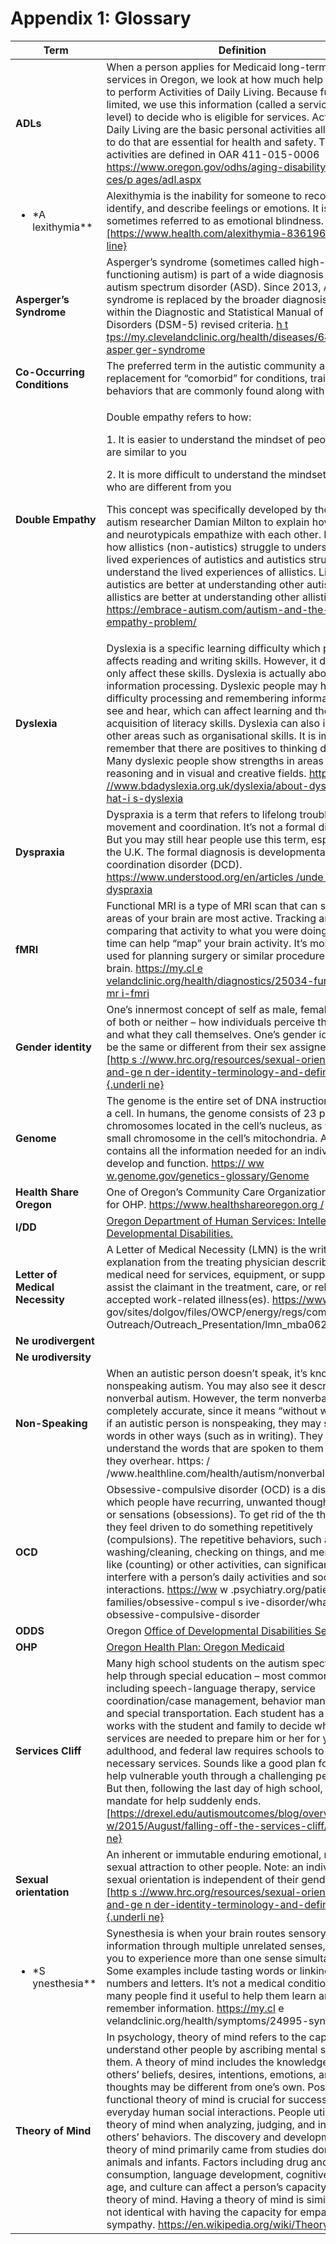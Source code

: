 # Appendix 1: Glossary {#appendix-1-glossary}

+---------------------------------+------------------------------------------------------------------------------------------------------------------------------------------------------------------------------------------------------------------------------------------------------------------------------------------------------------------------------------------------------------------------------------------------------------------------------------------------------------------------------------------------------------------------------------------------------------------------------------------------------------------------------------------------------------------------------------------------------------------------------------------------------------------------------------------------------------------------------------------------------------------------------------------------------+
| **Term**                        | **Definition**                                                                                                                                                                                                                                                                                                                                                                                                                                                                                                                                                                                                                                                                                                                                                                                                                                                                                       |
+=================================+======================================================================================================================================================================================================================================================================================================================================================================================================================================================================================================================================================================================================================================================================================================================================================================================================================================================================================================+
| **ADLs**                        | When a person applies for Medicaid long-term care services in Oregon, we look at how much help they need to perform Activities of Daily Living. Because funding is limited, we use this information (called a service priority level) to decide who is eligible for services. Activities of Daily Living are the basic personal activities all of us need to do that are essential for health and safety. These activities are defined in OAR 411-015-0006 [[https://www.oregon.gov/odhs/aging-disability-servi ces/p ages/adl.aspx]{.underline}](https://www.oregon%20.%20gov/odhs/aging-disability-services/pages/adl.aspx)                                                                                                                                                                                                                                                                        |
+---------------------------------+------------------------------------------------------------------------------------------------------------------------------------------------------------------------------------------------------------------------------------------------------------------------------------------------------------------------------------------------------------------------------------------------------------------------------------------------------------------------------------------------------------------------------------------------------------------------------------------------------------------------------------------------------------------------------------------------------------------------------------------------------------------------------------------------------------------------------------------------------------------------------------------------------+
| -   \*A lexithymia\*\*          | Alexithymia is the inability for someone to recognize, identify, and describe feelings or emotions. It is sometimes referred to as emotional blindness. [\[https://www.health.com/alexithymia-8361963\]{.unde r line}](https://www.health.com/alexithymia-8361963)                                                                                                                                                                                                                                                                                                                                                                                                                                                                                                                                                                                                                                   |
+---------------------------------+------------------------------------------------------------------------------------------------------------------------------------------------------------------------------------------------------------------------------------------------------------------------------------------------------------------------------------------------------------------------------------------------------------------------------------------------------------------------------------------------------------------------------------------------------------------------------------------------------------------------------------------------------------------------------------------------------------------------------------------------------------------------------------------------------------------------------------------------------------------------------------------------------+
| **Asperger's Syndrome**         | Asperger's syndrome (sometimes called high-functioning autism) is part of a wide diagnosis called autism spectrum disorder (ASD). Since 2013, Asperger's syndrome is replaced by the broader diagnosis of ASD within the Diagnostic and Statistical Manual of Mental Disorders (DSM-5) revised criteria. [[h t tps://my.clevelandclinic.org/health/diseases/6436- asper ger-syndrome]{.underline}](https://my.clevelan%20d%20clinic.org/health/diseases/6436-asperger-syndrome)                                                                                                                                                                                                                                                                                                                                                                                                                      |
+---------------------------------+------------------------------------------------------------------------------------------------------------------------------------------------------------------------------------------------------------------------------------------------------------------------------------------------------------------------------------------------------------------------------------------------------------------------------------------------------------------------------------------------------------------------------------------------------------------------------------------------------------------------------------------------------------------------------------------------------------------------------------------------------------------------------------------------------------------------------------------------------------------------------------------------------+
| **Co-Occurring Conditions**     | The preferred term in the autistic community as a replacement for "comorbid" for conditions, traits, and behaviors that are commonly found along with autism.                                                                                                                                                                                                                                                                                                                                                                                                                                                                                                                                                                                                                                                                                                                                        |
+---------------------------------+------------------------------------------------------------------------------------------------------------------------------------------------------------------------------------------------------------------------------------------------------------------------------------------------------------------------------------------------------------------------------------------------------------------------------------------------------------------------------------------------------------------------------------------------------------------------------------------------------------------------------------------------------------------------------------------------------------------------------------------------------------------------------------------------------------------------------------------------------------------------------------------------------+
| **Double Empathy**              | Double empathy refers to how:                                                                                                                                                                                                                                                                                                                                                                                                                                                                                                                                                                                                                                                                                                                                                                                                                                                                        |
|                                 |                                                                                                                                                                                                                                                                                                                                                                                                                                                                                                                                                                                                                                                                                                                                                                                                                                                                                                      |
|                                 | 1\. It is easier to understand the mindset of people who are similar to you                                                                                                                                                                                                                                                                                                                                                                                                                                                                                                                                                                                                                                                                                                                                                                                                                          |
|                                 |                                                                                                                                                                                                                                                                                                                                                                                                                                                                                                                                                                                                                                                                                                                                                                                                                                                                                                      |
|                                 | 2\. It is more difficult to understand the mindset of those who are different from you                                                                                                                                                                                                                                                                                                                                                                                                                                                                                                                                                                                                                                                                                                                                                                                                               |
|                                 |                                                                                                                                                                                                                                                                                                                                                                                                                                                                                                                                                                                                                                                                                                                                                                                                                                                                                                      |
|                                 | This concept was specifically developed by the autistic autism researcher Damian Milton to explain how autistics and neurotypicals empathize with each other. It explains how allistics (non-autistics) struggle to understand the lived experiences of autistics and autistics struggle to understand the lived experiences of allistics. Likewise, autistics are better at understanding other autistics and allistics are better at understanding other allistics. [[https://embrace-autism.com/autism-and-the-do uble- empathy-problem/]{.underline}](https://embrace%20-%20autism.com/autism-and-the-double-empathy-problem/)                                                                                                                                                                                                                                                                   |
+---------------------------------+------------------------------------------------------------------------------------------------------------------------------------------------------------------------------------------------------------------------------------------------------------------------------------------------------------------------------------------------------------------------------------------------------------------------------------------------------------------------------------------------------------------------------------------------------------------------------------------------------------------------------------------------------------------------------------------------------------------------------------------------------------------------------------------------------------------------------------------------------------------------------------------------------+
| **Dyslexia**                    | Dyslexia is a specific learning difficulty which primarily affects reading and writing skills. However, it does not only affect these skills. Dyslexia is actually about information processing. Dyslexic people may have difficulty processing and remembering information they see and hear, which can affect learning and the acquisition of literacy skills. Dyslexia can also impact on other areas such as organisational skills. It is important to remember that there are positives to thinking differently. Many dyslexic people show strengths in areas such as reasoning and in visual and creative fields. [[https : //www.bdadyslexia.org.uk/dyslexia/about-dyslexia/w hat-i s-dyslexia]{.underline}](https://www.bdadyslex%20i%20a.org.uk/dyslexia/about-dyslexia/what-is-dyslexia)                                                                                                   |
+---------------------------------+------------------------------------------------------------------------------------------------------------------------------------------------------------------------------------------------------------------------------------------------------------------------------------------------------------------------------------------------------------------------------------------------------------------------------------------------------------------------------------------------------------------------------------------------------------------------------------------------------------------------------------------------------------------------------------------------------------------------------------------------------------------------------------------------------------------------------------------------------------------------------------------------------+
| **Dyspraxia**                   | Dyspraxia is a term that refers to lifelong trouble with movement and coordination. It's not a formal diagnosis. But you may still hear people use this term, especially in the U.K. The formal diagnosis is developmental coordination disorder (DCD). [[https://www.understood.org/en/articles /unde rstanding-dyspraxia]{.underline}](https://www.%20u%20nderstood.org/en/articles/understanding-dyspraxia)                                                                                                                                                                                                                                                                                                                                                                                                                                                                                       |
+---------------------------------+------------------------------------------------------------------------------------------------------------------------------------------------------------------------------------------------------------------------------------------------------------------------------------------------------------------------------------------------------------------------------------------------------------------------------------------------------------------------------------------------------------------------------------------------------------------------------------------------------------------------------------------------------------------------------------------------------------------------------------------------------------------------------------------------------------------------------------------------------------------------------------------------------+
| **fMRI**                        | Functional MRI is a type of MRI scan that can show which areas of your brain are most active. Tracking and comparing that activity to what you were doing at the time can help "map" your brain activity. It's most often used for planning surgery or similar procedures in the brain. [[https://my.cl e velandclinic.org/health/diagnostics/25034-function al-mr i-fmri]{.underline}](https://my.clevelandclini%20c%20.org/health/diagnostics/25034-functional-mri-fmri)                                                                                                                                                                                                                                                                                                                                                                                                                           |
+---------------------------------+------------------------------------------------------------------------------------------------------------------------------------------------------------------------------------------------------------------------------------------------------------------------------------------------------------------------------------------------------------------------------------------------------------------------------------------------------------------------------------------------------------------------------------------------------------------------------------------------------------------------------------------------------------------------------------------------------------------------------------------------------------------------------------------------------------------------------------------------------------------------------------------------------+
| **Gender identity**             | One's innermost concept of self as male, female, a blend of both or neither -- how individuals perceive themselves and what they call themselves. One's gender identity can be the same or different from their sex assigned at birth. [\[http s ://www.hrc.org/resources/sexual-orientation-and-ge n der-identity-terminology-and-definitions\]{.underli ne}](https://www.hrc.org/resources/sexual-orientati%20o%20n-and-gender-identity-terminology-and-definitions)                                                                                                                                                                                                                                                                                                                                                                                                                               |
+---------------------------------+------------------------------------------------------------------------------------------------------------------------------------------------------------------------------------------------------------------------------------------------------------------------------------------------------------------------------------------------------------------------------------------------------------------------------------------------------------------------------------------------------------------------------------------------------------------------------------------------------------------------------------------------------------------------------------------------------------------------------------------------------------------------------------------------------------------------------------------------------------------------------------------------------+
| **Genome**                      | The genome is the entire set of DNA instructions found in a cell. In humans, the genome consists of 23 pairs of chromosomes located in the cell's nucleus, as well as a small chromosome in the cell's mitochondria. A genome contains all the information needed for an individual to develop and function. [[https:// ww w.genome.gov/genetics-glossary/Genome]{.underline}](https://www.genome.gov/genetics-glossary/Genome)                                                                                                                                                                                                                                                                                                                                                                                                                                                                      |
+---------------------------------+------------------------------------------------------------------------------------------------------------------------------------------------------------------------------------------------------------------------------------------------------------------------------------------------------------------------------------------------------------------------------------------------------------------------------------------------------------------------------------------------------------------------------------------------------------------------------------------------------------------------------------------------------------------------------------------------------------------------------------------------------------------------------------------------------------------------------------------------------------------------------------------------------+
| **Health Share Oregon**         | One of Oregon's Community Care Organizations (CCO) for OHP. [[https://www.healthshareoregon.org /]{.underline}](https://www.healthshareoregon.org/)                                                                                                                                                                                                                                                                                                                                                                                                                                                                                                                                                                                                                                                                                                                                                  |
+---------------------------------+------------------------------------------------------------------------------------------------------------------------------------------------------------------------------------------------------------------------------------------------------------------------------------------------------------------------------------------------------------------------------------------------------------------------------------------------------------------------------------------------------------------------------------------------------------------------------------------------------------------------------------------------------------------------------------------------------------------------------------------------------------------------------------------------------------------------------------------------------------------------------------------------------+
| **I/DD**                        | [[Oregon Department of Human Services: Intellectual and Developmental Disabilities.]{.underline}](h%20ttps://www.oregon.gov/odhs/idd/pages/default.aspx)                                                                                                                                                                                                                                                                                                                                                                                                                                                                                                                                                                                                                                                                                                                                             |
+---------------------------------+------------------------------------------------------------------------------------------------------------------------------------------------------------------------------------------------------------------------------------------------------------------------------------------------------------------------------------------------------------------------------------------------------------------------------------------------------------------------------------------------------------------------------------------------------------------------------------------------------------------------------------------------------------------------------------------------------------------------------------------------------------------------------------------------------------------------------------------------------------------------------------------------------+
| **Letter of Medical Necessity** | A Letter of Medical Necessity (LMN) is the written explanation from the treating physician describing the medical need for services, equipment, or supplies to assist the claimant in the treatment, care, or relief of their accepted work-related illness(es). <https://www.dol> . gov/sites/dolgov/files/OWCP/energy/regs/compliance / Outreach/Outreach_Presentation/lmn_mba06222022.pdf                                                                                                                                                                                                                                                                                                                                                                                                                                                                                                         |
+---------------------------------+------------------------------------------------------------------------------------------------------------------------------------------------------------------------------------------------------------------------------------------------------------------------------------------------------------------------------------------------------------------------------------------------------------------------------------------------------------------------------------------------------------------------------------------------------------------------------------------------------------------------------------------------------------------------------------------------------------------------------------------------------------------------------------------------------------------------------------------------------------------------------------------------------+
| **Ne urodivergent**             |                                                                                                                                                                                                                                                                                                                                                                                                                                                                                                                                                                                                                                                                                                                                                                                                                                                                                                      |
+---------------------------------+------------------------------------------------------------------------------------------------------------------------------------------------------------------------------------------------------------------------------------------------------------------------------------------------------------------------------------------------------------------------------------------------------------------------------------------------------------------------------------------------------------------------------------------------------------------------------------------------------------------------------------------------------------------------------------------------------------------------------------------------------------------------------------------------------------------------------------------------------------------------------------------------------+
| **Ne urodiversity**             |                                                                                                                                                                                                                                                                                                                                                                                                                                                                                                                                                                                                                                                                                                                                                                                                                                                                                                      |
+---------------------------------+------------------------------------------------------------------------------------------------------------------------------------------------------------------------------------------------------------------------------------------------------------------------------------------------------------------------------------------------------------------------------------------------------------------------------------------------------------------------------------------------------------------------------------------------------------------------------------------------------------------------------------------------------------------------------------------------------------------------------------------------------------------------------------------------------------------------------------------------------------------------------------------------------+
| **Non-Speaking**                | When an autistic person doesn't speak, it's known as nonspeaking autism. You may also see it described as nonverbal autism. However, the term nonverbal isn't completely accurate, since it means "without words. Even if an autistic person is nonspeaking, they may still use words in other ways (such as in writing). They may also understand the words that are spoken to them or that they overhear. https: / /www.healthline.com/health/autism/nonverbal-autism                                                                                                                                                                                                                                                                                                                                                                                                                              |
+---------------------------------+------------------------------------------------------------------------------------------------------------------------------------------------------------------------------------------------------------------------------------------------------------------------------------------------------------------------------------------------------------------------------------------------------------------------------------------------------------------------------------------------------------------------------------------------------------------------------------------------------------------------------------------------------------------------------------------------------------------------------------------------------------------------------------------------------------------------------------------------------------------------------------------------------+
| **OCD**                         | Obsessive-compulsive disorder (OCD) is a disorder in which people have recurring, unwanted thoughts, ideas or sensations (obsessions). To get rid of the thoughts, they feel driven to do something repetitively (compulsions). The repetitive behaviors, such as hand washing/cleaning, checking on things, and mental acts like (counting) or other activities, can significantly interfere with a person's daily activities and social interactions. <https://ww> w .psychiatry.org/patients-families/obsessive-compul s ive-disorder/what-is-obsessive-compulsive-disorder                                                                                                                                                                                                                                                                                                                       |
+---------------------------------+------------------------------------------------------------------------------------------------------------------------------------------------------------------------------------------------------------------------------------------------------------------------------------------------------------------------------------------------------------------------------------------------------------------------------------------------------------------------------------------------------------------------------------------------------------------------------------------------------------------------------------------------------------------------------------------------------------------------------------------------------------------------------------------------------------------------------------------------------------------------------------------------------+
| **ODDS**                        | Oregon [[Office of Developmental Disabilities Services]{.underline}](https://ww%20w%20.oregon.gov/odhs/agency/pages/odds.aspx?jump=true)                                                                                                                                                                                                                                                                                                                                                                                                                                                                                                                                                                                                                                                                                                                                                             |
+---------------------------------+------------------------------------------------------------------------------------------------------------------------------------------------------------------------------------------------------------------------------------------------------------------------------------------------------------------------------------------------------------------------------------------------------------------------------------------------------------------------------------------------------------------------------------------------------------------------------------------------------------------------------------------------------------------------------------------------------------------------------------------------------------------------------------------------------------------------------------------------------------------------------------------------------+
| **OHP**                         | [[Oregon Health Plan: Oregon Medicaid]{.underline}](h%20t%20tps://www.oregon.gov/oha/hsd/ohp/pages/index.aspx)                                                                                                                                                                                                                                                                                                                                                                                                                                                                                                                                                                                                                                                                                                                                                                                       |
+---------------------------------+------------------------------------------------------------------------------------------------------------------------------------------------------------------------------------------------------------------------------------------------------------------------------------------------------------------------------------------------------------------------------------------------------------------------------------------------------------------------------------------------------------------------------------------------------------------------------------------------------------------------------------------------------------------------------------------------------------------------------------------------------------------------------------------------------------------------------------------------------------------------------------------------------+
| **Services Cliff**              | Many high school students on the autism spectrum get help through special education -- most commonly including speech-language therapy, service coordination/case management, behavior management, and special transportation. Each student has a team that works with the student and family to decide which services are needed to prepare him or her for young adulthood, and federal law requires schools to offer the necessary services. Sounds like a good plan for how to help vulnerable youth through a challenging period of life. But then, following the last day of high school, the legal mandate for help suddenly ends. [\[https://drexel.edu/autismoutcomes/blog/overvi e w/2015/August/falling-off-the-services-cliff/\]{.un derli ne}](https://drexel.edu/autismoutcomes/blog/ov%20e%20rview/2015/August/falling-off-the-services-cliff/)                                        |
+---------------------------------+------------------------------------------------------------------------------------------------------------------------------------------------------------------------------------------------------------------------------------------------------------------------------------------------------------------------------------------------------------------------------------------------------------------------------------------------------------------------------------------------------------------------------------------------------------------------------------------------------------------------------------------------------------------------------------------------------------------------------------------------------------------------------------------------------------------------------------------------------------------------------------------------------+
| **Sexual orientation**          | An inherent or immutable enduring emotional, romantic or sexual attraction to other people. Note: an individual's sexual orientation is independent of their gender identity. [\[http s ://www.hrc.org/resources/sexual-orientation-and-ge n der-identity-terminology-and-definitions\]{.underli ne}](https://www.hrc.org/resources/sexual-orientati%20o%20n-and-gender-identity-terminology-and-definitions)                                                                                                                                                                                                                                                                                                                                                                                                                                                                                        |
+---------------------------------+------------------------------------------------------------------------------------------------------------------------------------------------------------------------------------------------------------------------------------------------------------------------------------------------------------------------------------------------------------------------------------------------------------------------------------------------------------------------------------------------------------------------------------------------------------------------------------------------------------------------------------------------------------------------------------------------------------------------------------------------------------------------------------------------------------------------------------------------------------------------------------------------------+
| -   \*S ynesthesia\*\*          | Synesthesia is when your brain routes sensory information through multiple unrelated senses, causing you to experience more than one sense simultaneously. Some examples include tasting words or linking colors to numbers and letters. It's not a medical condition, and many people find it useful to help them learn and remember information. <https://my.cl> e velandclinic.org/health/symptoms/24995-synesthesia                                                                                                                                                                                                                                                                                                                                                                                                                                                                              |
+---------------------------------+------------------------------------------------------------------------------------------------------------------------------------------------------------------------------------------------------------------------------------------------------------------------------------------------------------------------------------------------------------------------------------------------------------------------------------------------------------------------------------------------------------------------------------------------------------------------------------------------------------------------------------------------------------------------------------------------------------------------------------------------------------------------------------------------------------------------------------------------------------------------------------------------------+
| **Theory of Mind**              | In psychology, theory of mind refers to the capacity to understand other people by ascribing mental states to them. A theory of mind includes the knowledge that others' beliefs, desires, intentions, emotions, and thoughts may be different from one's own. Possessing a functional theory of mind is crucial for success in everyday human social interactions. People utilize a theory of mind when analyzing, judging, and inferring others' behaviors. The discovery and development of theory of mind primarily came from studies done with animals and infants. Factors including drug and alcohol consumption, language development, cognitive delays, age, and culture can affect a person's capacity to display theory of mind. Having a theory of mind is similar to but not identical with having the capacity for empathy or sympathy. <https://en.wikipedia.org/wiki/Theory_of_mind> |
+---------------------------------+------------------------------------------------------------------------------------------------------------------------------------------------------------------------------------------------------------------------------------------------------------------------------------------------------------------------------------------------------------------------------------------------------------------------------------------------------------------------------------------------------------------------------------------------------------------------------------------------------------------------------------------------------------------------------------------------------------------------------------------------------------------------------------------------------------------------------------------------------------------------------------------------------+

# 
